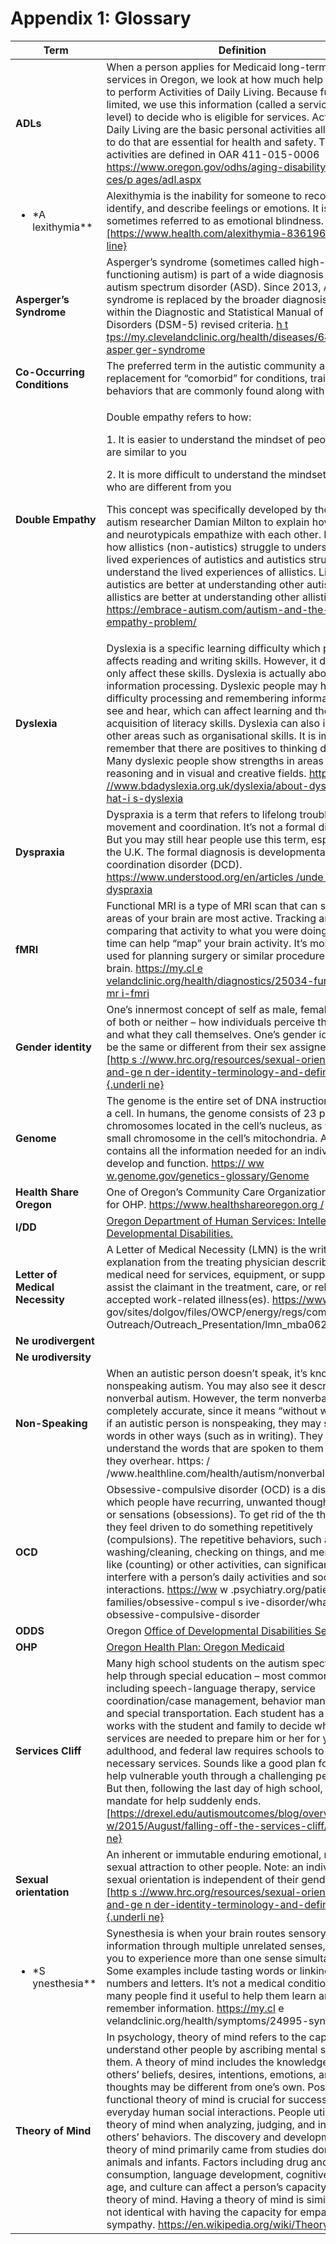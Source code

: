 # Appendix 1: Glossary {#appendix-1-glossary}

+---------------------------------+------------------------------------------------------------------------------------------------------------------------------------------------------------------------------------------------------------------------------------------------------------------------------------------------------------------------------------------------------------------------------------------------------------------------------------------------------------------------------------------------------------------------------------------------------------------------------------------------------------------------------------------------------------------------------------------------------------------------------------------------------------------------------------------------------------------------------------------------------------------------------------------------------+
| **Term**                        | **Definition**                                                                                                                                                                                                                                                                                                                                                                                                                                                                                                                                                                                                                                                                                                                                                                                                                                                                                       |
+=================================+======================================================================================================================================================================================================================================================================================================================================================================================================================================================================================================================================================================================================================================================================================================================================================================================================================================================================================================+
| **ADLs**                        | When a person applies for Medicaid long-term care services in Oregon, we look at how much help they need to perform Activities of Daily Living. Because funding is limited, we use this information (called a service priority level) to decide who is eligible for services. Activities of Daily Living are the basic personal activities all of us need to do that are essential for health and safety. These activities are defined in OAR 411-015-0006 [[https://www.oregon.gov/odhs/aging-disability-servi ces/p ages/adl.aspx]{.underline}](https://www.oregon%20.%20gov/odhs/aging-disability-services/pages/adl.aspx)                                                                                                                                                                                                                                                                        |
+---------------------------------+------------------------------------------------------------------------------------------------------------------------------------------------------------------------------------------------------------------------------------------------------------------------------------------------------------------------------------------------------------------------------------------------------------------------------------------------------------------------------------------------------------------------------------------------------------------------------------------------------------------------------------------------------------------------------------------------------------------------------------------------------------------------------------------------------------------------------------------------------------------------------------------------------+
| -   \*A lexithymia\*\*          | Alexithymia is the inability for someone to recognize, identify, and describe feelings or emotions. It is sometimes referred to as emotional blindness. [\[https://www.health.com/alexithymia-8361963\]{.unde r line}](https://www.health.com/alexithymia-8361963)                                                                                                                                                                                                                                                                                                                                                                                                                                                                                                                                                                                                                                   |
+---------------------------------+------------------------------------------------------------------------------------------------------------------------------------------------------------------------------------------------------------------------------------------------------------------------------------------------------------------------------------------------------------------------------------------------------------------------------------------------------------------------------------------------------------------------------------------------------------------------------------------------------------------------------------------------------------------------------------------------------------------------------------------------------------------------------------------------------------------------------------------------------------------------------------------------------+
| **Asperger's Syndrome**         | Asperger's syndrome (sometimes called high-functioning autism) is part of a wide diagnosis called autism spectrum disorder (ASD). Since 2013, Asperger's syndrome is replaced by the broader diagnosis of ASD within the Diagnostic and Statistical Manual of Mental Disorders (DSM-5) revised criteria. [[h t tps://my.clevelandclinic.org/health/diseases/6436- asper ger-syndrome]{.underline}](https://my.clevelan%20d%20clinic.org/health/diseases/6436-asperger-syndrome)                                                                                                                                                                                                                                                                                                                                                                                                                      |
+---------------------------------+------------------------------------------------------------------------------------------------------------------------------------------------------------------------------------------------------------------------------------------------------------------------------------------------------------------------------------------------------------------------------------------------------------------------------------------------------------------------------------------------------------------------------------------------------------------------------------------------------------------------------------------------------------------------------------------------------------------------------------------------------------------------------------------------------------------------------------------------------------------------------------------------------+
| **Co-Occurring Conditions**     | The preferred term in the autistic community as a replacement for "comorbid" for conditions, traits, and behaviors that are commonly found along with autism.                                                                                                                                                                                                                                                                                                                                                                                                                                                                                                                                                                                                                                                                                                                                        |
+---------------------------------+------------------------------------------------------------------------------------------------------------------------------------------------------------------------------------------------------------------------------------------------------------------------------------------------------------------------------------------------------------------------------------------------------------------------------------------------------------------------------------------------------------------------------------------------------------------------------------------------------------------------------------------------------------------------------------------------------------------------------------------------------------------------------------------------------------------------------------------------------------------------------------------------------+
| **Double Empathy**              | Double empathy refers to how:                                                                                                                                                                                                                                                                                                                                                                                                                                                                                                                                                                                                                                                                                                                                                                                                                                                                        |
|                                 |                                                                                                                                                                                                                                                                                                                                                                                                                                                                                                                                                                                                                                                                                                                                                                                                                                                                                                      |
|                                 | 1\. It is easier to understand the mindset of people who are similar to you                                                                                                                                                                                                                                                                                                                                                                                                                                                                                                                                                                                                                                                                                                                                                                                                                          |
|                                 |                                                                                                                                                                                                                                                                                                                                                                                                                                                                                                                                                                                                                                                                                                                                                                                                                                                                                                      |
|                                 | 2\. It is more difficult to understand the mindset of those who are different from you                                                                                                                                                                                                                                                                                                                                                                                                                                                                                                                                                                                                                                                                                                                                                                                                               |
|                                 |                                                                                                                                                                                                                                                                                                                                                                                                                                                                                                                                                                                                                                                                                                                                                                                                                                                                                                      |
|                                 | This concept was specifically developed by the autistic autism researcher Damian Milton to explain how autistics and neurotypicals empathize with each other. It explains how allistics (non-autistics) struggle to understand the lived experiences of autistics and autistics struggle to understand the lived experiences of allistics. Likewise, autistics are better at understanding other autistics and allistics are better at understanding other allistics. [[https://embrace-autism.com/autism-and-the-do uble- empathy-problem/]{.underline}](https://embrace%20-%20autism.com/autism-and-the-double-empathy-problem/)                                                                                                                                                                                                                                                                   |
+---------------------------------+------------------------------------------------------------------------------------------------------------------------------------------------------------------------------------------------------------------------------------------------------------------------------------------------------------------------------------------------------------------------------------------------------------------------------------------------------------------------------------------------------------------------------------------------------------------------------------------------------------------------------------------------------------------------------------------------------------------------------------------------------------------------------------------------------------------------------------------------------------------------------------------------------+
| **Dyslexia**                    | Dyslexia is a specific learning difficulty which primarily affects reading and writing skills. However, it does not only affect these skills. Dyslexia is actually about information processing. Dyslexic people may have difficulty processing and remembering information they see and hear, which can affect learning and the acquisition of literacy skills. Dyslexia can also impact on other areas such as organisational skills. It is important to remember that there are positives to thinking differently. Many dyslexic people show strengths in areas such as reasoning and in visual and creative fields. [[https : //www.bdadyslexia.org.uk/dyslexia/about-dyslexia/w hat-i s-dyslexia]{.underline}](https://www.bdadyslex%20i%20a.org.uk/dyslexia/about-dyslexia/what-is-dyslexia)                                                                                                   |
+---------------------------------+------------------------------------------------------------------------------------------------------------------------------------------------------------------------------------------------------------------------------------------------------------------------------------------------------------------------------------------------------------------------------------------------------------------------------------------------------------------------------------------------------------------------------------------------------------------------------------------------------------------------------------------------------------------------------------------------------------------------------------------------------------------------------------------------------------------------------------------------------------------------------------------------------+
| **Dyspraxia**                   | Dyspraxia is a term that refers to lifelong trouble with movement and coordination. It's not a formal diagnosis. But you may still hear people use this term, especially in the U.K. The formal diagnosis is developmental coordination disorder (DCD). [[https://www.understood.org/en/articles /unde rstanding-dyspraxia]{.underline}](https://www.%20u%20nderstood.org/en/articles/understanding-dyspraxia)                                                                                                                                                                                                                                                                                                                                                                                                                                                                                       |
+---------------------------------+------------------------------------------------------------------------------------------------------------------------------------------------------------------------------------------------------------------------------------------------------------------------------------------------------------------------------------------------------------------------------------------------------------------------------------------------------------------------------------------------------------------------------------------------------------------------------------------------------------------------------------------------------------------------------------------------------------------------------------------------------------------------------------------------------------------------------------------------------------------------------------------------------+
| **fMRI**                        | Functional MRI is a type of MRI scan that can show which areas of your brain are most active. Tracking and comparing that activity to what you were doing at the time can help "map" your brain activity. It's most often used for planning surgery or similar procedures in the brain. [[https://my.cl e velandclinic.org/health/diagnostics/25034-function al-mr i-fmri]{.underline}](https://my.clevelandclini%20c%20.org/health/diagnostics/25034-functional-mri-fmri)                                                                                                                                                                                                                                                                                                                                                                                                                           |
+---------------------------------+------------------------------------------------------------------------------------------------------------------------------------------------------------------------------------------------------------------------------------------------------------------------------------------------------------------------------------------------------------------------------------------------------------------------------------------------------------------------------------------------------------------------------------------------------------------------------------------------------------------------------------------------------------------------------------------------------------------------------------------------------------------------------------------------------------------------------------------------------------------------------------------------------+
| **Gender identity**             | One's innermost concept of self as male, female, a blend of both or neither -- how individuals perceive themselves and what they call themselves. One's gender identity can be the same or different from their sex assigned at birth. [\[http s ://www.hrc.org/resources/sexual-orientation-and-ge n der-identity-terminology-and-definitions\]{.underli ne}](https://www.hrc.org/resources/sexual-orientati%20o%20n-and-gender-identity-terminology-and-definitions)                                                                                                                                                                                                                                                                                                                                                                                                                               |
+---------------------------------+------------------------------------------------------------------------------------------------------------------------------------------------------------------------------------------------------------------------------------------------------------------------------------------------------------------------------------------------------------------------------------------------------------------------------------------------------------------------------------------------------------------------------------------------------------------------------------------------------------------------------------------------------------------------------------------------------------------------------------------------------------------------------------------------------------------------------------------------------------------------------------------------------+
| **Genome**                      | The genome is the entire set of DNA instructions found in a cell. In humans, the genome consists of 23 pairs of chromosomes located in the cell's nucleus, as well as a small chromosome in the cell's mitochondria. A genome contains all the information needed for an individual to develop and function. [[https:// ww w.genome.gov/genetics-glossary/Genome]{.underline}](https://www.genome.gov/genetics-glossary/Genome)                                                                                                                                                                                                                                                                                                                                                                                                                                                                      |
+---------------------------------+------------------------------------------------------------------------------------------------------------------------------------------------------------------------------------------------------------------------------------------------------------------------------------------------------------------------------------------------------------------------------------------------------------------------------------------------------------------------------------------------------------------------------------------------------------------------------------------------------------------------------------------------------------------------------------------------------------------------------------------------------------------------------------------------------------------------------------------------------------------------------------------------------+
| **Health Share Oregon**         | One of Oregon's Community Care Organizations (CCO) for OHP. [[https://www.healthshareoregon.org /]{.underline}](https://www.healthshareoregon.org/)                                                                                                                                                                                                                                                                                                                                                                                                                                                                                                                                                                                                                                                                                                                                                  |
+---------------------------------+------------------------------------------------------------------------------------------------------------------------------------------------------------------------------------------------------------------------------------------------------------------------------------------------------------------------------------------------------------------------------------------------------------------------------------------------------------------------------------------------------------------------------------------------------------------------------------------------------------------------------------------------------------------------------------------------------------------------------------------------------------------------------------------------------------------------------------------------------------------------------------------------------+
| **I/DD**                        | [[Oregon Department of Human Services: Intellectual and Developmental Disabilities.]{.underline}](h%20ttps://www.oregon.gov/odhs/idd/pages/default.aspx)                                                                                                                                                                                                                                                                                                                                                                                                                                                                                                                                                                                                                                                                                                                                             |
+---------------------------------+------------------------------------------------------------------------------------------------------------------------------------------------------------------------------------------------------------------------------------------------------------------------------------------------------------------------------------------------------------------------------------------------------------------------------------------------------------------------------------------------------------------------------------------------------------------------------------------------------------------------------------------------------------------------------------------------------------------------------------------------------------------------------------------------------------------------------------------------------------------------------------------------------+
| **Letter of Medical Necessity** | A Letter of Medical Necessity (LMN) is the written explanation from the treating physician describing the medical need for services, equipment, or supplies to assist the claimant in the treatment, care, or relief of their accepted work-related illness(es). <https://www.dol> . gov/sites/dolgov/files/OWCP/energy/regs/compliance / Outreach/Outreach_Presentation/lmn_mba06222022.pdf                                                                                                                                                                                                                                                                                                                                                                                                                                                                                                         |
+---------------------------------+------------------------------------------------------------------------------------------------------------------------------------------------------------------------------------------------------------------------------------------------------------------------------------------------------------------------------------------------------------------------------------------------------------------------------------------------------------------------------------------------------------------------------------------------------------------------------------------------------------------------------------------------------------------------------------------------------------------------------------------------------------------------------------------------------------------------------------------------------------------------------------------------------+
| **Ne urodivergent**             |                                                                                                                                                                                                                                                                                                                                                                                                                                                                                                                                                                                                                                                                                                                                                                                                                                                                                                      |
+---------------------------------+------------------------------------------------------------------------------------------------------------------------------------------------------------------------------------------------------------------------------------------------------------------------------------------------------------------------------------------------------------------------------------------------------------------------------------------------------------------------------------------------------------------------------------------------------------------------------------------------------------------------------------------------------------------------------------------------------------------------------------------------------------------------------------------------------------------------------------------------------------------------------------------------------+
| **Ne urodiversity**             |                                                                                                                                                                                                                                                                                                                                                                                                                                                                                                                                                                                                                                                                                                                                                                                                                                                                                                      |
+---------------------------------+------------------------------------------------------------------------------------------------------------------------------------------------------------------------------------------------------------------------------------------------------------------------------------------------------------------------------------------------------------------------------------------------------------------------------------------------------------------------------------------------------------------------------------------------------------------------------------------------------------------------------------------------------------------------------------------------------------------------------------------------------------------------------------------------------------------------------------------------------------------------------------------------------+
| **Non-Speaking**                | When an autistic person doesn't speak, it's known as nonspeaking autism. You may also see it described as nonverbal autism. However, the term nonverbal isn't completely accurate, since it means "without words. Even if an autistic person is nonspeaking, they may still use words in other ways (such as in writing). They may also understand the words that are spoken to them or that they overhear. https: / /www.healthline.com/health/autism/nonverbal-autism                                                                                                                                                                                                                                                                                                                                                                                                                              |
+---------------------------------+------------------------------------------------------------------------------------------------------------------------------------------------------------------------------------------------------------------------------------------------------------------------------------------------------------------------------------------------------------------------------------------------------------------------------------------------------------------------------------------------------------------------------------------------------------------------------------------------------------------------------------------------------------------------------------------------------------------------------------------------------------------------------------------------------------------------------------------------------------------------------------------------------+
| **OCD**                         | Obsessive-compulsive disorder (OCD) is a disorder in which people have recurring, unwanted thoughts, ideas or sensations (obsessions). To get rid of the thoughts, they feel driven to do something repetitively (compulsions). The repetitive behaviors, such as hand washing/cleaning, checking on things, and mental acts like (counting) or other activities, can significantly interfere with a person's daily activities and social interactions. <https://ww> w .psychiatry.org/patients-families/obsessive-compul s ive-disorder/what-is-obsessive-compulsive-disorder                                                                                                                                                                                                                                                                                                                       |
+---------------------------------+------------------------------------------------------------------------------------------------------------------------------------------------------------------------------------------------------------------------------------------------------------------------------------------------------------------------------------------------------------------------------------------------------------------------------------------------------------------------------------------------------------------------------------------------------------------------------------------------------------------------------------------------------------------------------------------------------------------------------------------------------------------------------------------------------------------------------------------------------------------------------------------------------+
| **ODDS**                        | Oregon [[Office of Developmental Disabilities Services]{.underline}](https://ww%20w%20.oregon.gov/odhs/agency/pages/odds.aspx?jump=true)                                                                                                                                                                                                                                                                                                                                                                                                                                                                                                                                                                                                                                                                                                                                                             |
+---------------------------------+------------------------------------------------------------------------------------------------------------------------------------------------------------------------------------------------------------------------------------------------------------------------------------------------------------------------------------------------------------------------------------------------------------------------------------------------------------------------------------------------------------------------------------------------------------------------------------------------------------------------------------------------------------------------------------------------------------------------------------------------------------------------------------------------------------------------------------------------------------------------------------------------------+
| **OHP**                         | [[Oregon Health Plan: Oregon Medicaid]{.underline}](h%20t%20tps://www.oregon.gov/oha/hsd/ohp/pages/index.aspx)                                                                                                                                                                                                                                                                                                                                                                                                                                                                                                                                                                                                                                                                                                                                                                                       |
+---------------------------------+------------------------------------------------------------------------------------------------------------------------------------------------------------------------------------------------------------------------------------------------------------------------------------------------------------------------------------------------------------------------------------------------------------------------------------------------------------------------------------------------------------------------------------------------------------------------------------------------------------------------------------------------------------------------------------------------------------------------------------------------------------------------------------------------------------------------------------------------------------------------------------------------------+
| **Services Cliff**              | Many high school students on the autism spectrum get help through special education -- most commonly including speech-language therapy, service coordination/case management, behavior management, and special transportation. Each student has a team that works with the student and family to decide which services are needed to prepare him or her for young adulthood, and federal law requires schools to offer the necessary services. Sounds like a good plan for how to help vulnerable youth through a challenging period of life. But then, following the last day of high school, the legal mandate for help suddenly ends. [\[https://drexel.edu/autismoutcomes/blog/overvi e w/2015/August/falling-off-the-services-cliff/\]{.un derli ne}](https://drexel.edu/autismoutcomes/blog/ov%20e%20rview/2015/August/falling-off-the-services-cliff/)                                        |
+---------------------------------+------------------------------------------------------------------------------------------------------------------------------------------------------------------------------------------------------------------------------------------------------------------------------------------------------------------------------------------------------------------------------------------------------------------------------------------------------------------------------------------------------------------------------------------------------------------------------------------------------------------------------------------------------------------------------------------------------------------------------------------------------------------------------------------------------------------------------------------------------------------------------------------------------+
| **Sexual orientation**          | An inherent or immutable enduring emotional, romantic or sexual attraction to other people. Note: an individual's sexual orientation is independent of their gender identity. [\[http s ://www.hrc.org/resources/sexual-orientation-and-ge n der-identity-terminology-and-definitions\]{.underli ne}](https://www.hrc.org/resources/sexual-orientati%20o%20n-and-gender-identity-terminology-and-definitions)                                                                                                                                                                                                                                                                                                                                                                                                                                                                                        |
+---------------------------------+------------------------------------------------------------------------------------------------------------------------------------------------------------------------------------------------------------------------------------------------------------------------------------------------------------------------------------------------------------------------------------------------------------------------------------------------------------------------------------------------------------------------------------------------------------------------------------------------------------------------------------------------------------------------------------------------------------------------------------------------------------------------------------------------------------------------------------------------------------------------------------------------------+
| -   \*S ynesthesia\*\*          | Synesthesia is when your brain routes sensory information through multiple unrelated senses, causing you to experience more than one sense simultaneously. Some examples include tasting words or linking colors to numbers and letters. It's not a medical condition, and many people find it useful to help them learn and remember information. <https://my.cl> e velandclinic.org/health/symptoms/24995-synesthesia                                                                                                                                                                                                                                                                                                                                                                                                                                                                              |
+---------------------------------+------------------------------------------------------------------------------------------------------------------------------------------------------------------------------------------------------------------------------------------------------------------------------------------------------------------------------------------------------------------------------------------------------------------------------------------------------------------------------------------------------------------------------------------------------------------------------------------------------------------------------------------------------------------------------------------------------------------------------------------------------------------------------------------------------------------------------------------------------------------------------------------------------+
| **Theory of Mind**              | In psychology, theory of mind refers to the capacity to understand other people by ascribing mental states to them. A theory of mind includes the knowledge that others' beliefs, desires, intentions, emotions, and thoughts may be different from one's own. Possessing a functional theory of mind is crucial for success in everyday human social interactions. People utilize a theory of mind when analyzing, judging, and inferring others' behaviors. The discovery and development of theory of mind primarily came from studies done with animals and infants. Factors including drug and alcohol consumption, language development, cognitive delays, age, and culture can affect a person's capacity to display theory of mind. Having a theory of mind is similar to but not identical with having the capacity for empathy or sympathy. <https://en.wikipedia.org/wiki/Theory_of_mind> |
+---------------------------------+------------------------------------------------------------------------------------------------------------------------------------------------------------------------------------------------------------------------------------------------------------------------------------------------------------------------------------------------------------------------------------------------------------------------------------------------------------------------------------------------------------------------------------------------------------------------------------------------------------------------------------------------------------------------------------------------------------------------------------------------------------------------------------------------------------------------------------------------------------------------------------------------------+

# 
